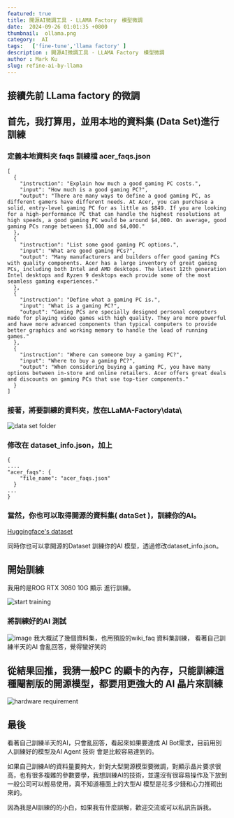 ```yaml
---
featured: true
title: 開源AI微調工具 - LLAMA Factory　模型微調
date:  2024-09-26 01:01:35 +0800
thumbnail:  ollama.png
category:  AI  
tags:   ['fine-tune','llama factory' ]
description : 開源AI微調工具 - LLAMA Factory　模型微調
author : Mark Ku
slug: refine-ai-by-llama
---
```

## 接續先前 LLama factory 的微調
## 首先，我打算用，並用本地的資料集 (Data Set)進行訓練
### 定義本地資料夾 faqs 訓練檔 acer_faqs.json

```
[
  {
    "instruction": "Explain how much a good gaming PC costs.",
    "input": "How much is a good gaming PC?",
    "output": "There are many ways to define a good gaming PC, as different gamers have different needs. At Acer, you can purchase a solid, entry-level gaming PC for as little as $849. If you are looking for a high-performance PC that can handle the highest resolutions at high speeds, a good gaming PC would be around $4,000. On average, good gaming PCs range between $1,000 and $4,000."
  },
  {
    "instruction": "List some good gaming PC options.",
    "input": "What are good gaming PCs?",
    "output": "Many manufacturers and builders offer good gaming PCs with quality components. Acer has a large inventory of great gaming PCs, including both Intel and AMD desktops. The latest 12th generation Intel desktops and Ryzen 9 desktops each provide some of the most seamless gaming experiences."
  },
  {
    "instruction": "Define what a gaming PC is.",
    "input": "What is a gaming PC?",
    "output": "Gaming PCs are specially designed personal computers made for playing video games with high quality. They are more powerful and have more advanced components than typical computers to provide better graphics and working memory to handle the load of running games."
  },
  {
    "instruction": "Where can someone buy a gaming PC?",
    "input": "Where to buy a gaming PC?",
    "output": "When considering buying a gaming PC, you have many options between in-store and online retailers. Acer offers great deals and discounts on gaming PCs that use top-tier components."
  }
]
```
### 接著，將要訓練的資料夾，放在LLaMA-Factory\data\
![data set folder](data-set-folder.png)

### 修改在 dataset_info.json，加上

```
{
....
"acer_faqs": {
    "file_name": "acer_faqs.json"
  }  
...
}
```
### 當然，你也可以取得開源的資料集( dataSet )，訓練你的AI。

[Huggingface's dataset](https://huggingface.co/datasets?sort=trending&search=taiwan)

同時你也可以拿開源的Dataset 訓練你的AI 模型，透過修改dataset_info.json。

## 開始訓練
我用的是ROG RTX 3080 10G 顯示 進行訓練。

![start training](start-training.png)

### 將訓練好的AI 測試
![image](verify-fine-tune.png)
我大概試了幾個資料集，也用預設的wiki_faq 資料集訓練， 看著自己訓練半天的AI 會亂回答，覺得蠻好笑的

## 從結果回推，我猜一般PC 的顯卡的內存，只能訓練這種閹割版的開源模型，都要用更強大的 AI 晶片來訓練
![hardware requirement](hardware-requirement.png)

## 最後
看著自己訓練半天的AI，只會亂回答，看起來如果要達成 AI Bot需求，目前用別人訓練好的模型及AI Agent 技術 會是比較容易達到的。

如果自己訓練AI的資料量要夠大，針對大型開源模型要微調，對顯示晶片要求很高，也有很多複雜的參數要學，我想訓練AI的技術，並還沒有很容易操作及下放到一般公司可以輕易使用，真不知道檯面上的大型AI 模型是花多少錢和心力推砌出來的。

因為我是AI訓練的的小白，如果我有什麼誤解，歡迎交流或可以私訊告訴我。
